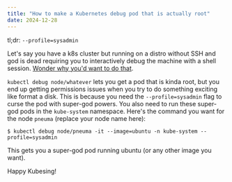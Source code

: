 ```yaml
---
title: "How to make a Kubernetes debug pod that is actually root"
date: 2024-12-28
---
```


tl;dr: `--profile=sysadmin`

Let's say you have a k8s cluster but running on a distro without SSH and god is dead requiring you to interactively debug the machine with a shell session. [Wonder why you'd want to do that](/blog/2024/k8s-irc-client/).

`kubectl debug node/whatever` lets you get a pod that is kinda root, but you end up getting permissions issues when you try to do something exciting like format a disk. This is because you need the `--profile=sysadmin` flag to curse the pod with super-god powers. You also need to run these super-god pods in the `kube-system` namespace. Here's the command you want for the node `pneuma` (replace your node name here):

```
$ kubectl debug node/pneuma -it --image=ubuntu -n kube-system --profile=sysadmin
```

This gets you a super-god pod running ubuntu (or any other image you want).

Happy Kubesing!

